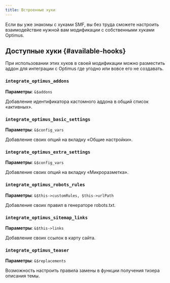 ```yaml
---
title: Встроенные хуки
---
```


Если вы уже знакомы с хуками SMF, вы без труда сможете настроить взаимодействие нужной вам модификации с собственными хуками Optimus.

## Доступные хуки {#available-hooks}

При использовании этих хуков в своей модификации можно разместить аддон для интеграции с Optimus где угодно или вовсе его не создавать.

### `integrate_optimus_addons`

**Параметры**: `&$addons`

Добавление идентификатора кастомного аддона в общий список «активных».

### `integrate_optimus_basic_settings`

**Параметры**: `&$config_vars`

Добавление своих опций на вкладку «Общие настройки».

### `integrate_optimus_extra_settings`

**Параметры**: `&$config_vars`

Добавление своих опций на вкладку «Микроразметка».

### `integrate_optimus_robots_rules`

**Параметры**: `&$this->customRules, $this->urlPath`

Добавление своих правил в генераторе robots.txt.

### `integrate_optimus_sitemap_links`

**Параметры**: `&$this->links`

Добавление своих ссылок в карту сайта.

### `integrate_optimus_teaser`

**Параметры**: `&$replacements`

Возможность настроить правила замены в функции получения тизера описания темы.
